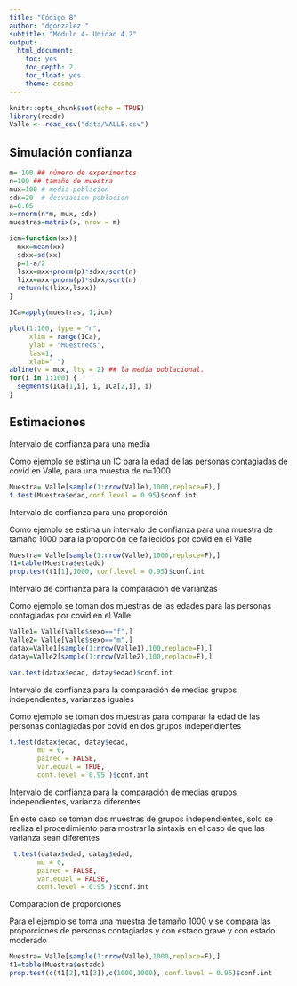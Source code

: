 ```yaml
---
title: "Código 8"
author: "dgonzalez "
subtitle: "Módulo 4- Unidad 4.2" 
output:
  html_document:
    toc: yes
    toc_depth: 2
    toc_float: yes
    theme: cosmo
---
```


```r
knitr::opts_chunk$set(echo = TRUE)
library(readr)
Valle <- read_csv("data/VALLE.csv")

```

## **Simulación confianza**

```r
m= 100 ## número de experimentos
n=100 ## tamaño de muestra
mux=100 # media poblacion 
sdx=20  # desviacion poblacion
a=0.05
x=rnorm(n*m, mux, sdx)
muestras=matrix(x, nrow = m)

icm=function(xx){
  mxx=mean(xx)
  sdxx=sd(xx)
  p=1-a/2
  lsxx=mxx+pnorm(p)*sdxx/sqrt(n)
  lixx=mxx-pnorm(p)*sdxx/sqrt(n)
  return(c(lixx,lsxx))
}

ICa=apply(muestras, 1,icm)

plot(1:100, type = "n",
     xlim = range(ICa),
     ylab = "Muestreos", 
     las=1, 
     xlab=" ")
abline(v = mux, lty = 2) ## la media poblacional.
for(i in 1:100) {
  segments(ICa[1,i], i, ICa[2,i], i)
}

```


## **Estimaciones**

Intervalo de confianza para una media 

Como ejemplo se estima un IC para la edad de las personas contagiadas de covid en Valle, para una muestra de n=1000

```r
Muestra= Valle[sample(1:nrow(Valle),1000,replace=F),]
t.test(Muestra$edad,conf.level = 0.95)$conf.int
```

Intervalo de confianza para una proporción 

Como ejemplo se estima un intervalo de confianza para una muestra de tamaño 1000 para la proporción de fallecidos por covid en el Valle

```r
Muestra= Valle[sample(1:nrow(Valle),1000,replace=F),]
t1=table(Muestra$estado)
prop.test(t1[1],1000, conf.level = 0.95)$conf.int

```

Intervalo de confianza para la comparación de varianzas

Como ejemplo se toman dos muestras de las edades para las personas contagiadas por covid en el Valle

```r
Valle1= Valle[Valle$sexo=="f",]
Valle2= Valle[Valle$sexo=="m",]
datax=Valle1[sample(1:nrow(Valle1),100,replace=F),]
datay=Valle2[sample(1:nrow(Valle2),100,replace=F),]

var.test(datax$edad, datay$edad)$conf.int 
```

Intervalo de confianza para la comparación de medias grupos independientes, varianzas iguales

Como ejemplo se toman dos muestras para comparar la edad de las personas contagiadas por covid en dos grupos independientes


```r
t.test(datax$edad, datay$edad,
       mu = 0, 
       paired = FALSE, 
       var.equal = TRUE,
       conf.level = 0.95 )$conf.int 
```

Intervalo de confianza para la comparación de medias grupos independientes, varianza diferentes

En este caso se toman dos muestras de grupos independientes, solo se realiza el procedimiento para mostrar la sintaxis en el caso de que las varianza sean diferentes 

```r
 t.test(datax$edad, datay$edad,
       mu = 0, 
       paired = FALSE, 
       var.equal = FALSE,
       conf.level = 0.95 )$conf.int
```
Comparación de proporciones

Para el ejemplo se toma una muestra de tamaño 1000 y se compara las proporciones de personas contagiadas y con estado grave y con estado moderado

```r
Muestra= Valle[sample(1:nrow(Valle),1000,replace=F),]
t1=table(Muestra$estado)
prop.test(c(t1[2],t1[3]),c(1000,1000), conf.level = 0.95)$conf.int
```






